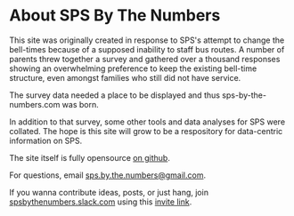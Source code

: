 # About SPS By The Numbers

This site was originally created in response to SPS's attempt to change the
bell-times because of a supposed inability to staff bus routes. A number
of parents threw together a survey and gathered over a thousand responses
showing an overwhelming preference to keep the existing bell-time structure,
even amongst families who still did not have service.

The survey data needed a place to be displayed and thus sps-by-the-numbers.com
was born.

In addition to that survey, some other tools and data analyses for SPS were
collated. The hope is this site will grow to be a respository for data-centric
information on SPS.

The site itself is fully opensource [on github](https://github.com/awong-dev/sps-by-the-numbers).

For questions, email <a href="mailto:sps.by.the.numbers@gmail.com">sps.by.the.numbers@gmail.com</a>.

If you wanna contribute ideas, posts, or just hang, join <a href="spsbythenumbers.slack.com
">spsbythenumbers.slack.com</a> using this <a href="https://join.slack.com/t/spsbythenumbers/shared_invite/zt-18zrdd0dh-HloXUNn4zgKR0ML3NeCFKg">invite link</a>.
